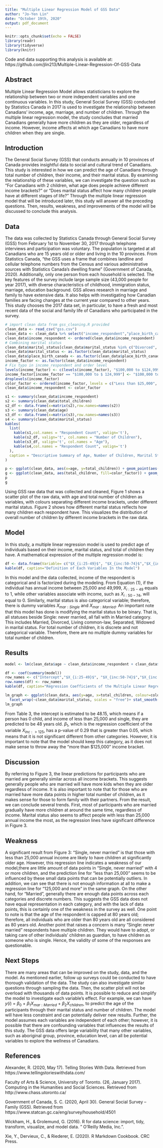 ```yaml
---
title: "Multiple Linear Regression Model of GSS Data"
author: "Jo-Yen Lin"
date: "October 19th, 2020"
output: pdf_document
---
```


```r
knitr::opts_chunk$set(echo = FALSE)
library(readr)
library(tidyverse)
library(knitr)
```
Code and data supporting this analysis is available at: https://github.com/jlin213/Multiple-Linear-Regression-Of-GSS-Data

## Abstract
  Multiple Linear Regression Model allows statisticians to explore the relationship between two or more independent variables and one continuous variables. In this study, General Social Survey (GSS) conducted by Statistics Canada in 2017 is used to investigate the relationship between Canadians' income, age, marriage, and number of children. Through the multiple linear regression model, the study concludes that married Canadians generally have more children as they are older, regardless of income. However, income affects at which age Canadians to have more children when they are single. 

## Introduction

  The General Social Survey (GSS) that conducts annually in 10 provinces of Canada provides insightful data to social and cultural trend of Canadians. This study is interested in how we can predict the age of Canadians through total number of children, their income, and their marital status. By examining the relationship of these variables, we can investigate the question such as "For Canadians with 2 children, what age does people achieve different income brackets?" or "Does marital status affect how many children people have at different stages of life?" Through the multiple linear regression model that will be introduced later, this study will answer all the preceding questions. Then, results, weakness, and improvements of the model will be discussed to conclude this analysis. 

## Data

  The data was collected by Statistics Canada through General Social Survey (GSS) from February 1st to November 30, 2017 through telephone interviews and participation was voluntary. The population is targeted at all Canadians who are 15 years old or older and living in the 10 provinces. From Statistics Canada, "the GSS uses a frame that combines landline and cellular telephone numbers from the Census and various administrative sources with Statistics Canada's dwelling frame" (Government of Canada, 2020). Additionally, only one person from each household is selected. The key features of the survey include large sample size (43,000 people for year 2017), with diverse characteristics of childhood, immigration status, marriage, education background. GSS allows research in marriage and family to have extensive data. It also helps with investigating how Canadian families are facing changes at the current year compared to other years. This study chooses the 2017 data set, in particular, to have a fresh and most recent data of the social and family life of Canadians who participated in the survey. 
  
```r
# import clean data from gss_cleaning.R provided
clean_data <- read_csv("gss.csv")
clean_data <- clean_data %>% select("income_respondent","place_birth_canada","age","total_children", "marital_status") %>% drop_na()
clean_data$income_respondent <- ordered(clean_data$income_respondent)
# Combining marital status
clean_data$marital_status[clean_data$marital_status %in% c("Divorced", "Living common-law", "Separated", "Widowed", "Married")] <- "Married"
clean_data$marital_status <- as.factor(clean_data$marital_status)
clean_data$place_birth_canada <- as.factor(clean_data$place_birth_canada)
income_factor <- as.factor(clean_data$income_respondent) 
# Fix typo in income_respondent and order level
levels(income_factor) <- c(levels(income_factor), "$100,000 to $124,999")
income_factor[income_factor == "$100,000 to $ 124,999"] <- "$100,000 to $124,999"
droplevels(income_factor)
color_factor <- ordered(income_factor, levels = c("Less than $25,000", "$25,000 to $49,999","$50,000 to $74,999","$75,000 to $99,999", "$100,000 to $124,999", "$125,000 and more"))
clean_data$income_respondent <- color_factor
```

```r
s1 <- summary(clean_data$income_respondent)
s2 <- summary(clean_data$total_children)
s2_df <- data.frame(x=matrix(s2),row.names=names(s2))
s3 <- summary(clean_data$age)
s3_df <- data.frame(x=matrix(s3),row.names=names(s3))
s4 <- summary(clean_data$marital_status)
kables(
  list(
    kable(s1,col.names = "Respondent Count", valign='t'),
    kable(s2_df, valign='t', col.names = "Number of Children"), 
    kable(s3_df, valign='t', col.names = "Age"),
    kable(s4,col.names = "Respondent Count", valign='t')
  ),
  caption = "Descriptive Summary of Age, Number of Children, Marital Status, and Income"
)
```
  
```r
p <- ggplot(clean_data, aes(x=age, y=total_children)) + geom_point(aes(colour = color_factor))+ labs(title="Figure 1", color='Income Brackets', x = "Age", y = "Total Number of Children") + facet_wrap(~marital_status)+scale_colour_manual("Respondent Income Bracket", values = c("#000033", "#FF0000", "#FF9900", "blue", "#FF3399", "#33FF00"))+   theme(text=element_text(size=11,  family="Times"))
g <- ggplot(clean_data, aes(total_children, fill=color_factor)) + geom_histogram(position ="identity", bins=8, center = 4) + facet_wrap(~marital_status) + labs(title="Figure 2", fill='Respondent Income Bracket', x = "Total Number of Children", y = "Respondent Count") + theme(text=element_text(size=11,  family="Times"))
p
g
```

Using GSS raw data that was collected and cleaned, Figure 1 shows a scatter plot of the raw data, with age and total number of children as variables, with colours separating different income brackets, under different marital status. Figure 2 shows how different marital status reflects how many children each respondent have. This visualizes the distribution of overall number of children by different income brackets in the raw data.

## Model
  
  In this study, a multiple linear regression model is used to predict age of individuals based on their income, marital status, and total of children they have. 
A mathematical expression of the multiple regression model is: 
\begin{center} $y_{i}$ = $\beta_{0}$ + $\beta_{1}$$X_{i:25-49}$ + $\beta_{2}$$X_{inc:50-74}$ + $\beta_{3}$$X_{inc:75-99}$ + $\beta_{4}$$X_{inc100-124}$ + $\beta_{5}$$X_{inc:>125}$ + $\beta_{6}$$X_{children}$ + $\beta_{7}$$X_{mar:Married}$       (1) \end{center}

```r
df <- data.frame(Variable= c("$X_{i:25-49}$", "$X_{inc:50-74}$","$X_{inc:75-99}$", "$X_{inc:100-124}$", "$X_{inc:>125}$", "$X_{children}$", "$X_{mar:Married}$"), Definition = c("Respondent's income is between 25,000 and 49,999", "Respondent's income is between 50,000 and 74,999", "Respondent's income is between 75,000 and 99,999", "Respondent's income is between 100,000 and 124,999", "Respondent's income is more than 125,000", "Total number of children","Marital status: Married, Divorced, Living common-law, Separated, Widowed"))
kable(df, caption="Definition of Each Variables In the Model")
```

In this model and the data collected, income of the respondent is categorical and is factorized during the modeling. From Equation (1), if the individual has annual income between 25,000 and 49,999, $X_{i:25-49}$ equals to 1, while other variables associate with income, such as $X_{i:50-74}$, will equal to 0. Similarly, marital status is also categorical variable; therefore, there is dummy variables $X_{mar:Single}$ and $X_{mar:Married}$. An important note that this model has done is modifying the marital status to be binary. That is, all statuses beside Single: never married, all fall with in Married category. This includes Married, Divorced, Living common-law, Separated, Widowed in marital status. For total number of children, it is discrete and not categorical variable. Therefore, there are no multiple dummy variables for total number of children.   
 
## Results

```r
model <- lm(clean_data$age ~ clean_data$income_respondent + clean_data$total_children + clean_data$marital_status)
```

```r
df <- coef(summary(model))
row_names <- c("Intercept","$X_{i:25-49}$", "$X_{inc:50-74}$","$X_{inc:75-99}$", "$X_{inc:100-124}$", "$X_{inc:>125}$", "$X_{children}$", "$X_{mar:Married}$")
row.names(df) <- row_names
kable(df, caption="Regression Coefficients of the Multiple Linear Regression")
```

```r
lm_graph <- ggplot(clean_data, aes(y=age, x=total_children, colour=color_factor))+geom_point(alpha = 0.5)+
  facet_wrap(~clean_data$marital_status, scales = "free")+ stat_smooth(method="lm", formula = y~x ,se=FALSE)+ labs(x ="Total number of children", y="Age") + scale_colour_manual("Respondent Income Bracket", values = c("#000033", "#FF0000", "#FF9900", "blue", "#FF3399", "#33FF00")) + ggtitle("Figure 3")+theme(text=element_text(size=11,  family="Times"))
lm_graph
````

  From Table 3, the intercept is estimated to be 48.15, which means if a person has 0 child, and income of less than 25,000 and single, they are predicted to be 48 years old. $\beta_{1}$, which is the regression coefficient of the variable $X_{inc:>125}$, has a p-value of 0.29 that is greater than 0.05, which means that it is not significant different from other categories. However, it is important to note that the model should keep this category, as it does not make sense to throw away the "more than $125,000" income bracket. 

## Discussion

  By referring to Figure 3, the linear predictions for participants who are married are generally similar across all income brackets. This suggests generally people who are married will have more kids when they are older regardless of income. It is also important to note that for those who are married have more data points in higher total number of children, as it makes sense for those to form family with their partners. From the result, we can conclude several trends. First, most of participants who are married gradually have more children at around the same time, regardless of income. Marital status also seems to affect people with less than 25,000 annual income the most, as the regression lines have significant difference in Figure 3.

## Weakness
  
  A significant result from Figure 3: "Single, never married" is that those with less than 25,000 annual income are likely to have children at significantly older age. However, this regression line indicates a weakness of our model,there are little amount of data points in "Single, never married" with 4 or more children, and the prediction line for "less than 25,000" seems to be influenced by these small data points that can be potentially outliers. In addition, we can see that there is not enough information at all to make a regression line for "125,000 and more" in the same graph. On the other hand, for "Married", generally there are enough data points across each categories and discrete numbers. This suggests the GSS data does not have equal representation in each category, and with the lack of data points, this is certainly one of the weakness in the survey as well. One point to note is that the age of the respondent is capped at 80 years old; therefore, all individuals who are older than 80 years old are all considered as 80 years old. Another point that raises a concern is many "Single: never married" respondents have multiple children. They would have to adopt, or taking care of other individuals' children as guardian, to have children as someone who is single. Hence, the validity of some of the responses are questionable.  
  
## Next Steps 

  There are many areas that can be improved on the study, data, and the model. As mentioned earlier, follow up surveys could be conducted to have thorough validation of the data. The study can also investigate similar questions through sampling the data. Then, the scatter plot will not be overload with thousands of data points. It is possible to reduce and simplify the model to investigate each variable's effect. For example, we can have $y(i)$ = $\beta_{0}$ + $\beta_{1}$$X_{mar:Married}$ + $\beta_{2}$$X_{children}$, to predict the age of the participants through their marital status and number of children. The model will have less constraint and can potentially deliver new results. Further, the model assumes each variables are independent of each other; however, it is possible that there are confounding variables that influences the results of this study. The GSS data offers large variability that many other variables, such as aboriginal group, province, education level, can all be potential variables to explore the wellness of Canadians.  

## References

Alexander, R. (2020, May 17). Telling Stories With Data. Retrieved from https://www.tellingstorieswithdata.com/

Faculty of Arts & Science, University of Toronto. (26, January 2017). Computing in the Humanities and Social Sciences. Retrieved from http://www.chass.utoronto.ca/

Government of Canada, S. C. (2020, April 30). General Social Survey – Family (GSS). Retrieved from https://www.statcan.gc.ca/eng/survey/household/4501

Wickham, H., & Grolemund, G. (2016). R for data science: import, tidy, transform, visualize, and model data. " O'Reilly Media, Inc.".

Xie, Y., Dervieux, C., & Riederer, E. (2020). R Markdown Cookbook. CRC Press.


